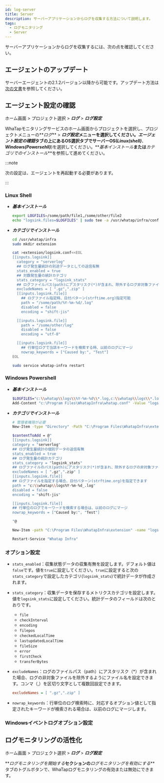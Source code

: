 ```yaml
---
id: log-server
title: Server
description: サーバーアプリケーションからログを収集する方法について説明します。
tags:
  - ログモニタリング
  - Server
---
```


サーバーアプリケーションからログを収集するには、次の点を確認してください。

## エージェントのアップデート

サーバーエージェントの2.1.2バージョン以降から可能です。アップデート方法は[次の文書](../server/agent-update)を参照してください。

## エージェント設定の確認

ホーム画面 > プロジェクト選択 > **_ログ_** > **_ログ設定_**

WhaTapモニタリングサービスのホーム画面からプロジェクトを選択し、プロジェクトメニューの**_ログ_** > **_ログ設定_**メニューを選択してください。**_エージェント設定の確認_**タブの上にあるOS選択タブでサーバーOS(**_Linux(shell)_**、**_Windows(Powersehll)_**)を選択してください。**_基本インストール_**または**_カテゴリでのインストール_**を参照して進めてください。 

:::note

次の設定は、エージェントを再起動する必要があります。

:::

### Linux Shell

- **_基本インストール_**

  ```bash title='Linux Shell'
  export LOGFILES=/some/path/file1,/some/other/file2
  echo "logsink.files=$LOGFILES" | sudo tee -a /usr/whatap/infra/conf/whatap.conf
  ```

- **_カテゴリでインストール_**

  ```bash title='Linux Shell' {7-12,14,15,25,26} showLineNumbers
  cd /usr/whatap/infra
  sudo mkdir extension

  cat >extension/logsink.conf<<EOL
  [[inputs.logsink]]
    category = "serverlog"
    ## ログ発生量統計の別途データとしての送信有無
    stats_enabled = true 
    ## 対数発生量の統計カテゴリ
    stats_category = "logsink_stats"
    ## ログファイルパス(path)にアスタリスク(*)が含まれ、除外するログ非対象ファイル名設定 
    excludeNames = [ ".gz",".zip" ] 
    [[inputs.logsink.file]]
      ## ログファイル指定時、日付パターン(strftime.org)指定可能
      path = "/some/path/%Y-%m-%d/.log" 
      disabled = false
      encoding = "shift-jis"

    [[inputs.logsink.file]]
      path = "/some/other/log"
      disabled = false
      encoding = "utf-8"

    [[inputs.logsink.file]]
      ## 行単位ログで当該キーワードを検索する時、以前のログにマージ
      nowrap_keywords = ["Caused by:", "Test"]
  EOL

  sudo service whatap-infra restart
  ```

### Windows Powershell

- **_基本インストール_**

  ```bash title='Windows Powershell'
  $LOGFILES="c:\\whatap\\logs\\%Y-%m-%d\\*.log,c:\\whatap\\logs\\*.log"
  Add-Content "c:\Program Files\WhatapInfra\whatap.conf" -Value "logsink.files=$LOGFILES"
  ```

- **_カテゴリでインストール_**

  ```bash title='Windows Powershell' {7-11,14,15,20,21} showLineNumbers
  # 管理者権限が必要
  New-Item -type "Directory" -Path "C:\Program Files\WhatapInfra\extension"

  $contentToAdd = @"
  [[inputs.logsink]]
  category = "serverlog"
  ## ログ発生量統計の個別データの送信有無
  stats_enabled = true 
  ## ログ発生量の統計カテゴリ
  stats_category = "logsink_stats"
  ## ログファイルのパス(path)にアスタリスク(*)が含まれ、除外するログの非対象ファイル名の設定
  excludeNames = [ ".gz",".zip" ] 
  [[inputs.logsink.file]]
  ## ログファイルを指定する場合、日付パターン(strftime.org)を指定できます
  path = "c:\\whatap\\logs%Y-%m-%d_.log"
  disabled = false
  encoding = "shift-jis"

  [[inputs.logsink.file]]
  ## 行単位のログでキーワードを検索する場合は、以前のログにマージ
  nowrap_keywords = ["Caused by:", "Test"]

  "@

  New-Item -path "C:\Program Files\WhatapInfra\extension" -name "logsink.conf" -type "file" -value $contentToAdd -Force

  Restart-Service "Whatap Infra"
  ```

### オプション設定

- `stats_enabled`：収集状態データの収集有無を設定します。デフォルト値は`false`です。値を`true`に設定してください。`true`に設定すると次の`stats_category`で設定したカテゴリ(`logsink_stats`)で統計データが作成されます。

- `stats_category`：収集データを保存するメトリクスカテゴリを設定します。値を`logsink_stats`に設定してください。統計データのフィールドは次のとおりです。

  - `file`
  - `checkInterval`
  - `encoding`
  - `filepos`
  - `checkedLocalTime`
  - `lastupdatedLocalTime`
  - `fileSize`
  - `error`
  - `firstCheck`
  - `transferBytes`

- `excludeNames`：ログのファイルパス（path）にアスタリスク（\*）が含まれた場合、ログの非対象ファイルを除外するようにファイル名を設定できます。コンマ（,）を区切り文字として複数回設定できます。

  ```ini title='Example'
  excludeNames = [ ".gz",".zip" ]
  ```

- `nowrap_keywords`：行単位のログ検索時に、対応するオプション値として指定されたキーワードが検索される場合は、以前のログにマージします。

### Windowsイベントログオプション設定


<Logserverwindowsevent />

## ログモニタリングの活性化

ホーム画面 > プロジェクト選択 > **_ログ_** > **_ログ設定_**

**_ログモニタリングを開始する_**セクションの**_ログモニタリングを有効にする_**タブのトグルボタンで、WhaTapログモニタリングの有効または無効にできます。 


<Logjavastart />


<Logactivenote /> 
